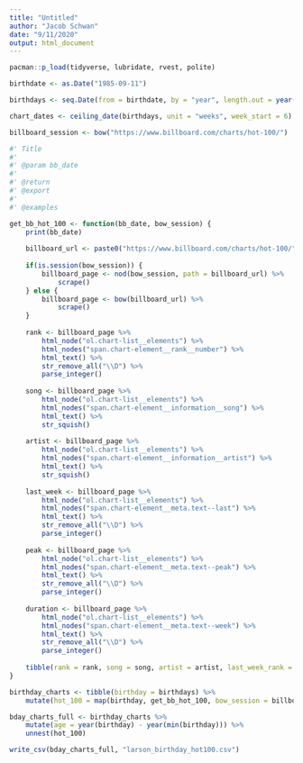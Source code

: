 ```yaml
---
title: "Untitled"
author: "Jacob Schwan"
date: "9/11/2020"
output: html_document
---
```


```r
pacman::p_load(tidyverse, lubridate, rvest, polite)
```

```r
birthdate <- as.Date("1985-09-11")

birthdays <- seq.Date(from = birthdate, by = "year", length.out = year(Sys.Date()) - year(birthdate) + 1)

chart_dates <- ceiling_date(birthdays, unit = "weeks", week_start = 6) 
```

```r
billboard_session <- bow("https://www.billboard.com/charts/hot-100/")


```


```r
#' Title
#'
#' @param bb_date 
#'
#' @return
#' @export
#'
#' @examples

get_bb_hot_100 <- function(bb_date, bow_session) {
    print(bb_date)
    
    billboard_url <- paste0("https://www.billboard.com/charts/hot-100/", format(bb_date, "%Y-%m-%d"))
    
    if(is.session(bow_session)) {
        billboard_page <- nod(bow_session, path = billboard_url) %>%
            scrape()
    } else {
        billboard_page <- bow(billboard_url) %>%
            scrape()
    }
    
    rank <- billboard_page %>%
        html_node("ol.chart-list__elements") %>%
        html_nodes("span.chart-element__rank__number") %>%
        html_text() %>%
        str_remove_all("\\D") %>%
        parse_integer()
    
    song <- billboard_page %>%
        html_node("ol.chart-list__elements") %>%
        html_nodes("span.chart-element__information__song") %>%
        html_text() %>%
        str_squish()
    
    artist <- billboard_page %>%
        html_node("ol.chart-list__elements") %>%
        html_nodes("span.chart-element__information__artist") %>%
        html_text() %>%
        str_squish()
    
    last_week <- billboard_page %>%
        html_node("ol.chart-list__elements") %>%
        html_nodes("span.chart-element__meta.text--last") %>%
        html_text() %>%
        str_remove_all("\\D") %>%
        parse_integer()
    
    peak <- billboard_page %>%
        html_node("ol.chart-list__elements") %>%
        html_nodes("span.chart-element__meta.text--peak") %>%
        html_text() %>%
        str_remove_all("\\D") %>%
        parse_integer()
    
    duration <- billboard_page %>%
        html_node("ol.chart-list__elements") %>%
        html_nodes("span.chart-element__meta.text--week") %>%
        html_text() %>%
        str_remove_all("\\D") %>%
        parse_integer()
    
    tibble(rank = rank, song = song, artist = artist, last_week_rank = last_week, peak_rank = peak, weeks_at_rank = duration)
}
```

```r
birthday_charts <- tibble(birthday = birthdays) %>%
    mutate(hot_100 = map(birthday, get_bb_hot_100, bow_session = billboard_session))
```

```r
bday_charts_full <- birthday_charts %>%
    mutate(age = year(birthday) - year(min(birthday))) %>%
    unnest(hot_100)
```

```r
write_csv(bday_charts_full, "larson_birthday_hot100.csv")
```

